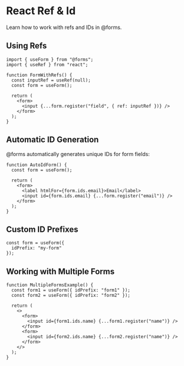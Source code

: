 # React Ref & Id

Learn how to work with refs and IDs in @forms.

## Using Refs

```tsx
import { useForm } from "@forms";
import { useRef } from "react";

function FormWithRefs() {
  const inputRef = useRef(null);
  const form = useForm();

  return (
    <form>
      <input {...form.register("field", { ref: inputRef })} />
    </form>
  );
}
```

## Automatic ID Generation

@forms automatically generates unique IDs for form fields:

```tsx
function AutoIdForm() {
  const form = useForm();

  return (
    <form>
      <label htmlFor={form.ids.email}>Email</label>
      <input id={form.ids.email} {...form.register("email")} />
    </form>
  );
}
```

## Custom ID Prefixes

```tsx
const form = useForm({
  idPrefix: "my-form"
});
```

## Working with Multiple Forms

```tsx
function MultipleFormsExample() {
  const form1 = useForm({ idPrefix: "form1" });
  const form2 = useForm({ idPrefix: "form2" });

  return (
    <>
      <form>
        <input id={form1.ids.name} {...form1.register("name")} />
      </form>
      <form>
        <input id={form2.ids.name} {...form2.register("name")} />
      </form>
    </>
  );
}
``` 
